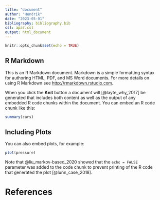 ```yaml
---
title: "document"
author: "Hendrik"
date: "2023-05-01"
bibliography: bibliography.bib
csl: apa7.csl
output: html_document
---
```


```r
knitr::opts_chunk$set(echo = TRUE)
```

## R Markdown

This is an R Markdown document. Markdown is a simple formatting syntax for authoring HTML, PDF, and MS Word documents. For more details on using R Markdown see <http://rmarkdown.rstudio.com>.

When you click the **Knit** button a document will [@layte_why_2017] be generated that includes both content as well as the output of any embedded R code chunks within the document. You can embed an R code chunk like this:

```r
summary(cars)
```

## Including Plots

You can also embed plots, for example:

```r
plot(pressure)
```

Note that @liu_markov-based_2020 showed that the `echo = FALSE` parameter was added to the code chunk to prevent printing of the R code that generated the plot [@lunn_case_2018].

# References

<div id="refs"></div>

